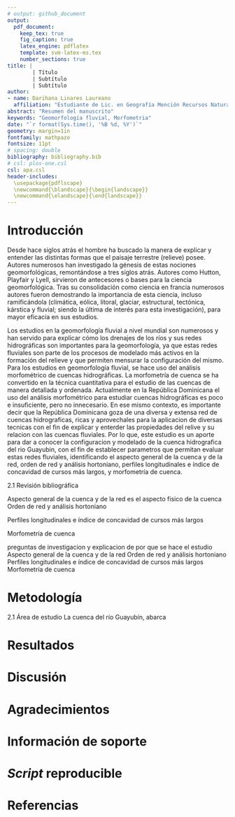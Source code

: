 ```yaml
---
# output: github_document
output: 
  pdf_document:
    keep_tex: true
    fig_caption: true
    latex_engine: pdflatex
    template: svm-latex-ms.tex
    number_sections: true
title: | 
        | Título
        | Subtítulo
        | Subtítulo
author:
- name: Darihana Linares Laureano
  affiliation: "Estudiante de Lic. en Geografía Mención Recursos Naturales y Ecoturismo, Universidad Autónoma de Santo Domingo (UASD)"
abstract: "Resumen del manuscrito"
keywords: "Geomorfología fluvial, Morfometria"
date: "`r format(Sys.time(), '%B %d, %Y')`"
geometry: margin=1in
fontfamily: mathpazo
fontsize: 11pt
# spacing: double
bibliography: bibliography.bib
# csl: plos-one.csl
csl: apa.csl
header-includes:
  \usepackage{pdflscape}
  \newcommand{\blandscape}{\begin{landscape}}
  \newcommand{\elandscape}{\end{landscape}}
---
```


# Introducción

Desde hace siglos atrás el hombre ha buscado la manera de explicar y entender las distintas formas que el paisaje terrestre (relieve) posee. Autores numerosos han investigado la génesis de estas nociones geomorfológicas, remontándose a tres siglos atrás. Autores como Hutton, Playfair y Lyell, sirvieron de antecesores o bases para la ciencia geomorfológica. Tras su consolidación como ciencia en francia numerosos autores fueron demostrando la importancia de esta ciencia, incluso ramificándola (climática, eólica, litoral, glaciar, estructural, tectónica, kárstica y fluvial; siendo la última de interés para esta investigación), para mayor eficacia en sus estudios.

Los estudios en la geomorfología fluvial a nivel mundial son numerosos y han servido para explicar cómo los drenajes de los ríos y sus redes hidrográficas son importantes para la geomorfología, ya que estas redes fluviales son parte de los procesos de modelado más activos en la formación del relieve y que permiten mensurar la configuración del mismo.
Para los estudios en geomorfología fluvial, se hace uso del análisis morfométrico de cuencas hidrográficas. La morfometría de cuenca se ha convertido en la técnica cuantitativa para el estudio de las cuencas de manera detallada y ordenada. Actualmente en la República Dominicana el uso del análisis morfométrico para estudiar cuencas hidrográficas es poco e insuficiente, pero no innecesario. En ese mismo contexto, es importante decir que la República Dominicana goza de una diversa y extensa red de cuencas hidrograficas, ricas y aprovechales para la aplicacion de diversas tecnicas con el fin de explicar y enterder las propiedades del relive y su relacion con las cuencas fluviales. Por lo que, este estudio es un aporte para dar a conocer la configuracion y modelado de la cuenca hidrografica del rio Guayubin, con el fin de establecer parametros que permitan evaluar estas redes fluviales, identificando el aspecto general de la cuenca y de la red, orden de red y análisis hortoniano, perfiles longitudinales e índice de concavidad de cursos más largos, y morfometría de cuenca.

2.1 Revisión bibliográfica 

Aspecto general de la cuenca y de la red
es el aspecto fisico de la cuenca 
Orden de red y análisis hortoniano

Perfiles longitudinales e índice de concavidad de cursos más largos

Morfometría de cuenca


preguntas de investigacion y explicacion de por que se hace el estudio
Aspecto general de la cuenca y de la red
Orden de red y análisis hortoniano
Perfiles longitudinales e índice de concavidad de cursos más largos
Morfometría de cuenca


# Metodología

2.1 Área de estudio
La cuenca del río Guayubín, abarca  


# Resultados

\ldots

# Discusión

\ldots

# Agradecimientos

\ldots

# Información de soporte

\ldots

# *Script* reproducible

\ldots

# Referencias
